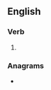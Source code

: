 ==English==

===Verb===
{{head|en|present participle}}

# {{present participle of|prosecute|lang=en|nocat=1}}

===Anagrams===
* {{anagrams|en|a=ceginoprstu|supercontig}}